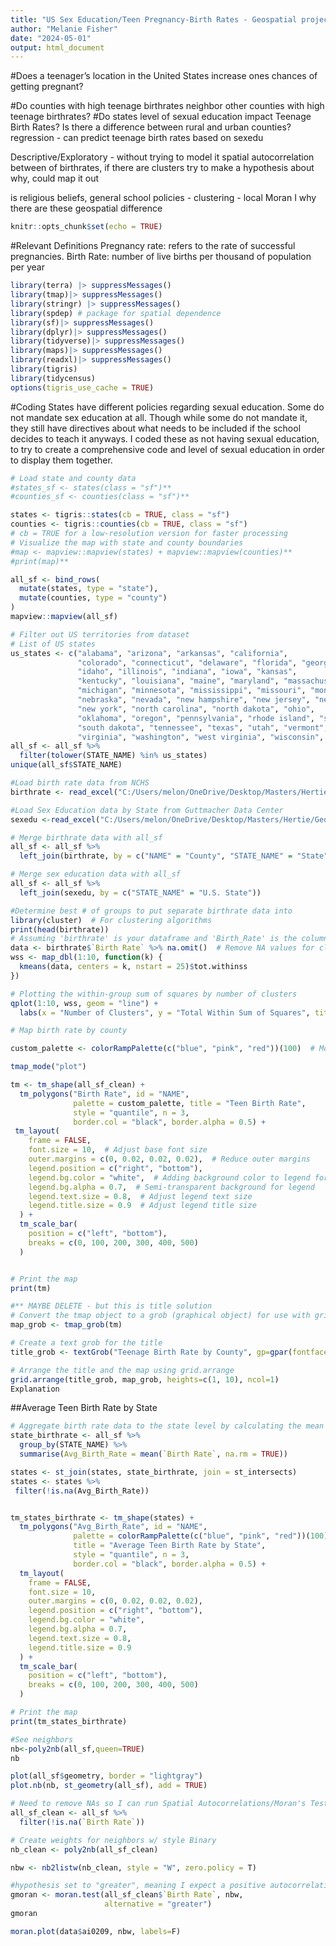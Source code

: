 ```yaml
---
title: "US Sex Education/Teen Pregnancy-Birth Rates - Geospatial project"
author: "Melanie Fisher"
date: "2024-05-01"
output: html_document
---
```

#Does a teenager's location in the United States increase ones chances of getting pregnant?

#Do counties with high teenage birthrates neighbor other counties with high teenage birthrates?
#Do states level of sexual education impact Teenage Birth Rates?
Is there a difference between rural and urban counties?
regression - can predict teenage birth rates based on sexedu

Descriptive/Exploratory - without trying to model it
spatial autocorrelation between of birthrates, if there are clusters try to make a hypothesis about why, could map it out

is religious beliefs, general school policies - clustering - local Moran I
why there are these geospatial difference


```r
knitr::opts_chunk$set(echo = TRUE)
```
#Relevant Definitions
Pregnancy rate: refers to the rate of successful pregnancies.
Birth Rate: number of live births per thousand of population per year
```r
library(terra) |> suppressMessages()
library(tmap)|> suppressMessages()
library(stringr) |> suppressMessages()
library(spdep) # package for spatial dependence
library(sf)|> suppressMessages()
library(dplyr)|> suppressMessages()
library(tidyverse)|> suppressMessages()
library(maps)|> suppressMessages()
library(readxl)|> suppressMessages()
library(tigris)
library(tidycensus)
options(tigris_use_cache = TRUE)
```
#Coding
States have different policies regarding sexual education.
Some do not mandate sex education at all. Though while some do not mandate it, they still have directives about what needs to be included if the school decides to teach it anyways. I coded these as not having sexual education, to try to create a comprehensive code and level of sexual education in order to display them together.
```r
# Load state and county data
#states_sf <- states(class = "sf")**
#counties_sf <- counties(class = "sf")**

states <- tigris::states(cb = TRUE, class = "sf")  
counties <- tigris::counties(cb = TRUE, class = "sf")
# cb = TRUE for a low-resolution version for faster processing
# Visualize the map with state and county boundaries
#map <- mapview::mapview(states) + mapview::mapview(counties)**
#print(map)**

all_sf <- bind_rows(
  mutate(states, type = "state"),
  mutate(counties, type = "county")
)
mapview::mapview(all_sf)
```
```r
# Filter out US territories from dataset
# List of US states
us_states <- c("alabama", "arizona", "arkansas", "california", 
               "colorado", "connecticut", "delaware", "florida", "georgia", 
               "idaho", "illinois", "indiana", "iowa", "kansas", 
               "kentucky", "louisiana", "maine", "maryland", "massachusetts", 
               "michigan", "minnesota", "mississippi", "missouri", "montana", 
               "nebraska", "nevada", "new hampshire", "new jersey", "new mexico", 
               "new york", "north carolina", "north dakota", "ohio", 
               "oklahoma", "oregon", "pennsylvania", "rhode island", "south carolina", 
               "south dakota", "tennessee", "texas", "utah", "vermont", 
               "virginia", "washington", "west virginia", "wisconsin", "wyoming")
all_sf <- all_sf %>%
  filter(tolower(STATE_NAME) %in% us_states)
unique(all_sf$STATE_NAME)
```

```r
#Load birth rate data from NCHS
birthrate <- read_excel("C:/Users/melon/OneDrive/Desktop/Masters/Hertie/Geospatial/NCHS2016-Teen_Birth_Rates.xlsx")

#Load Sex Education data by State from Guttmacher Data Center
sexedu <-read_excel("C:/Users/melon/OneDrive/Desktop/Masters/Hertie/Geospatial/GuttmacherDataCenter-SexEdbyState_treated.xlsx")
```

```r
# Merge birthrate data with all_sf
all_sf <- all_sf %>%
  left_join(birthrate, by = c("NAME" = "County", "STATE_NAME" = "State"))

# Merge sex education data with all_sf
all_sf <- all_sf %>%
  left_join(sexedu, by = c("STATE_NAME" = "U.S. State"))
``` 


```r
#Determine best # of groups to put separate birthrate data into
library(cluster)  # For clustering algorithms
print(head(birthrate))
# Assuming 'birthrate' is your dataframe and 'Birth_Rate' is the column
data <- birthrate$`Birth Rate` %>% na.omit()  # Remove NA values for clustering
wss <- map_dbl(1:10, function(k) {
  kmeans(data, centers = k, nstart = 25)$tot.withinss
})

# Plotting the within-group sum of squares by number of clusters
qplot(1:10, wss, geom = "line") +
  labs(x = "Number of Clusters", y = "Total Within Sum of Squares", title = "Elbow Method for Optimal k")

```



```r
# Map birth rate by county

custom_palette <- colorRampPalette(c("blue", "pink", "red"))(100)  # More control over color transition

tmap_mode("plot")

tm <- tm_shape(all_sf_clean) +
  tm_polygons("Birth Rate", id = "NAME",
              palette = custom_palette, title = "Teen Birth Rate",
              style = "quantile", n = 3,
              border.col = "black", border.alpha = 0.5) +
 tm_layout(
    frame = FALSE,
    font.size = 10,  # Adjust base font size
    outer.margins = c(0, 0.02, 0.02, 0.02),  # Reduce outer margins
    legend.position = c("right", "bottom"),
    legend.bg.color = "white",  # Adding background color to legend for better readability
    legend.bg.alpha = 0.7,  # Semi-transparent background for legend
    legend.text.size = 0.8,  # Adjust legend text size
    legend.title.size = 0.9  # Adjust legend title size
  ) +
  tm_scale_bar(
    position = c("left", "bottom"),
    breaks = c(0, 100, 200, 300, 400, 500)
  )


# Print the map
print(tm)
```
```r
#** MAYBE DELETE - but this is title solution
# Convert the tmap object to a grob (graphical object) for use with gridExtra
map_grob <- tmap_grob(tm)

# Create a text grob for the title
title_grob <- textGrob("Teenage Birth Rate by County", gp=gpar(fontface="bold", fontsize=20), hjust=0.5, vjust=-1)

# Arrange the title and the map using grid.arrange
grid.arrange(title_grob, map_grob, heights=c(1, 10), ncol=1)
Explanation
```



##Average Teen Birth Rate by State
```r
# Aggregate birth rate data to the state level by calculating the mean birth rate per state
state_birthrate <- all_sf %>%
  group_by(STATE_NAME) %>%
  summarise(Avg_Birth_Rate = mean(`Birth Rate`, na.rm = TRUE))  

states <- st_join(states, state_birthrate, join = st_intersects)
states <- states %>%
 filter(!is.na(Avg_Birth_Rate))


tm_states_birthrate <- tm_shape(states) +
  tm_polygons("Avg_Birth_Rate", id = "NAME",
              palette = colorRampPalette(c("blue", "pink", "red"))(100), 
              title = "Average Teen Birth Rate by State",
              style = "quantile", n = 3,
              border.col = "black", border.alpha = 0.5) +
  tm_layout(
    frame = FALSE,
    font.size = 10,
    outer.margins = c(0, 0.02, 0.02, 0.02),
    legend.position = c("right", "bottom"),
    legend.bg.color = "white",
    legend.bg.alpha = 0.7,
    legend.text.size = 0.8,
    legend.title.size = 0.9
  ) +
  tm_scale_bar(
    position = c("left", "bottom"),
    breaks = c(0, 100, 200, 300, 400, 500)
  )

# Print the map
print(tm_states_birthrate)
```



```r
#See neighbors
nb<-poly2nb(all_sf,queen=TRUE)
nb
```

```r
plot(all_sf$geometry, border = "lightgray")
plot.nb(nb, st_geometry(all_sf), add = TRUE)
```

```r
# Need to remove NAs so I can run Spatial Autocorrelations/Moran's Test
all_sf_clean <- all_sf %>%
  filter(!is.na(`Birth Rate`))
```


```r
# Create weights for neighbors w/ style Binary 
nb_clean <- poly2nb(all_sf_clean)

nbw <- nb2listw(nb_clean, style = "W", zero.policy = T)

#hypothesis set to "greater", meaning I expect a positive autocorrelation
gmoran <- moran.test(all_sf_clean$`Birth Rate`, nbw,
                     alternative = "greater")
gmoran
```

```r
moran.plot(data$ai0209, nbw, labels=F)
```


